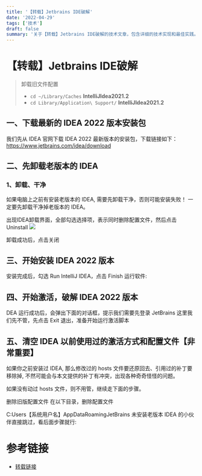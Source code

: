 ```yaml
---
title: '【转载】Jetbrains IDE破解'
date: '2022-04-29'
tags: ['技术']
draft: false
summary: '关于【转载】Jetbrains IDE破解的技术文章，包含详细的技术实现和最佳实践。'
---
```


# 【转载】Jetbrains IDE破解

> 卸载旧文件配置
> - `cd ~/Library/Caches` **IntelliJIdea2021.2**
> - `cd Library/Application\ Support/` **IntelliJIdea2021.2**

## 一、下载最新的 IDEA 2022 版本安装包
我们先从 IDEA 官网下载 IDEA 2022 最新版本的安装包，下载链接如下：
https://www.jetbrains.com/idea/download

## 二、先卸载老版本的 IDEA
### 1、卸载、干净
如果电脑上之前有安装老版本的 IDEA, 需要先卸载干净，否则可能安装失败！
一定要先卸载干净掉老版本的 IDEA。

出现IDEA卸载界面，全部勾选选择项，表示同时删除配置文件，然后点击Uninstall
![](img.png)

卸载成功后，点击关闭
## 三、开始安装 IDEA 2022 版本
安装完成后，勾选 Run IntelliJ IDEA，点击 Finish 运行软件:

## 四、开始激活，破解 IDEA 2022 版本
DEA 运行成功后，会弹出下面的对话框，提示我们需要先登录 JetBrains
这里我们先不管，先点击 Exit 退出，准备开始运行激活脚本
## 五、清空 IDEA 以前使用过的激活方式和配置文件【非常重要】
如果你之前安装过 IDEA, 那么修改过的 hosts 文件要还原回去、引用过的补丁要移除掉, 不然可能会与本文提供的补丁有冲突，出现各种奇奇怪怪的问题。

如果没有动过 hosts 文件，则不用管，继续走下面的步骤。

删除旧版配置文件
在以下目录，删除配置文件

C:Users【系统用户名】AppDataRoamingJetBrains
未安装老版本 IDEA 的小伙伴直接跳过，看后面步骤就行:

# 参考链接
- [转载链接](https://tech.souyunku.com/?p=15076)